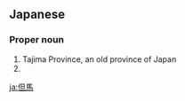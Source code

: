 ==Japanese==
{{wikipedia|lang=ja}}
{{ja-kanjitab|但|馬}}

===Proper noun===
{{ja-pos|たじま|proper}}

# Tajima Province, an old province of Japan
# {{surname|lang=ja|sort=たじま}}

[[ja:但馬]]
